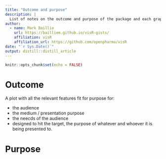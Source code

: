 ```yaml
---
title: "Outcome and purpose"
description: |
  List of notes on the outcome and purpose of the package and each graph example.
author:
  - name: Mark Baillie 
    url: https://bailliem.github.io/visR-gists/
    affiliation: visR
    affiliation_url: https://github.com/openpharma/visR
date: "`r Sys.Date()`"
output: distill::distill_article
---
```


```r
knitr::opts_chunk$set(echo = FALSE)
```

# Outcome

A plot with all the relevant features fit for purpose for:

* the audience
* the medium / presentation purpose
* the neecds of the audience
* designed to hit the target, the purpose of whatever and whoever it is being presented to. 

# Purpose

